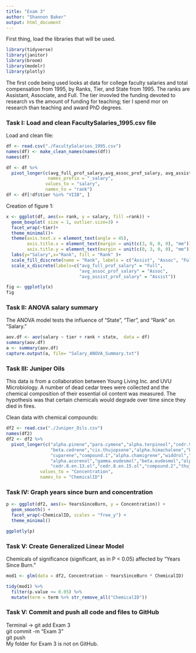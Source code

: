 ```yaml
---
title: "Exam 3"
author: "Shannon Baker"
output: html_document
---
```



First thing, load the libraries that will be used. 
```r
library(tidyverse)
library(janitor)
library(broom)
library(modelr)
library(plotly)

```


The first code being used looks at data for college faculty salaries and total compensation from 1995, by Ranks, Tier, and State from 1995. The ranks are Assistant, Associate, and Full. The tier invovled the funding devoted to research vs the amount of funding for teaching; tier I spend mor on research than teaching and award PhD degrees. 

### Task I: Load and clean FacultySalaries_1995.csv file

Load and clean file:
```r
df <- read.csv("./FacultySalaries_1995.csv")
names(df) <- make_clean_names(names(df))
names(df)

df <- df %>%
  pivot_longer(c(avg_full_prof_salary,avg_assoc_prof_salary, avg_assist_prof_salary),
                names_prefix = "_salary", 
               values_to = "salary",
               names_to = "rank")
df <- df[!df$tier %in% "VIIB", ]
```


Creation of figure 1:
```r
x <- ggplot(df, aes(x= rank, y = salary, fill =rank)) +
  geom_boxplot( size = 1, outlier.size=3) +
  facet_wrap(~tier)+
  theme_minimal()+
  theme(axis.text.x = element_text(angle = 45),
        axis.title.x = element_text(margin = unit(c(3, 0, 0, 0), "mm")),
        axis.title.y = element_text(margin = unit(c(0, 3, 0, 0), "mm"))) +
  labs(y="Salary",x="Rank", fill = "Rank" )+
  scale_fill_discrete(name = "Rank", labels = c("Assist", "Assoc", "Full"))+
  scale_x_discrete(labels=c("avg_full_prof_salary" = "Full", 
                            "avg_assoc_prof_salary" = "Assoc",
                            "avg_assist_prof_salary" = "Assist"))

fig <- ggplotly(x)
fig
```


### Task II: ANOVA salary summary

The ANOVA model tests the influence of "State", "Tier", and "Rank" on "Salary."
```r
aov.df <- aov(salary ~ tier + rank + state,  data = df)
summary(aov.df)
a <- summary(aov.df)
capture.output(a, file= "Salary_ANOVA_Summary.txt") 
```


### Task III: Juniper Oils

This data is from a collaboration between Young Living Inc. and UVU Microbiology. A number of dead cedar trees were collected and the chemical composition of their essential oil content was measured. The hypothesis was that certain chemicals would degrade over time since they died in fires.

Clean data with chemical compounds:
```r
df2 <- read.csv("./Juniper_Oils.csv")
names(df2)
df2 <- df2 %>%
  pivot_longer(c("alpha.pinene","para.cymene","alpha.terpineol","cedr.9.ene","alpha.cedrene",
                 "beta.cedrene","cis.thujopsene","alpha.himachalene","beta.chamigrene",
                 "cuparene","compound.1","alpha.chamigrene","widdrol","cedrol","beta.acorenol",
                 "alpha.acorenol","gamma.eudesmol","beta.eudesmol","alpha.eudesmol",
                 "cedr.8.en.13.ol","cedr.8.en.15.ol","compound.2","thujopsenal"),
             values_to = "Concentration",
             names_to = "ChemicalID")
```


### Task IV: Graph years since burn and concentration

```r
p <- ggplot(df2, aes(x= YearsSinceBurn, y = Concentration)) +
  geom_smooth() +
  facet_wrap(~ChemicalID, scales = "free_y") +
  theme_minimal()

ggplotly(p)
```

### Task V: Create Generalized Linear Model

Chemicals of significance (significant, as in P < 0.05) affected by "Years Since Burn."

```r

mod1 <- glm(data = df2, Concentration ~ YearsSinceBurn * ChemicalID)

tidy(mod1) %>%
  filter(p.value <= 0.05) %>%
  mutate(term = term %>% str_remove_all("ChemicalID"))
```

### Task V: Commit and push all code and files to GitHub

Terminal -> git add Exam 3  
            git commit -m "Exam 3"  
            git push  
My folder for Exam 3 is not on GitHub.
